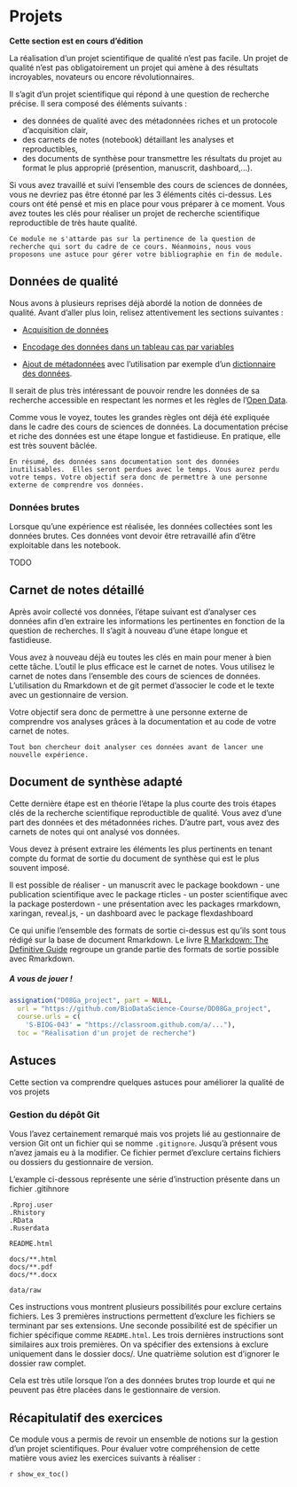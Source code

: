 # Projets {#projets}

**Cette section est en cours d'édition**

La réalisation d'un projet scientifique de qualité n'est pas facile. Un projet de qualité n'est pas obligatoirement un projet qui amène à des résultats incroyables, novateurs ou encore révolutionnaires.

Il s'agit d'un projet scientifique qui répond à une question de recherche précise. Il sera composé des éléments suivants :

- des données de qualité avec des métadonnées riches et un protocole d'acquisition clair,
- des carnets de notes (notebook) détaillant les analyses et reproductibles,
- des documents de synthèse pour transmettre les résultats du projet au format le plus approprié (présention, manuscrit, dashboard,...).

Si vous avez travaillé et suivi l'ensemble des cours de sciences de données, vous ne devriez pas être étonné par les 3 éléments cités ci-dessus. Les cours ont été pensé et mis en place pour vous préparer à ce moment. Vous avez toutes les clés pour réaliser un projet de recherche scientifique reproductible de très haute qualité. 

```block2
Ce module ne s'attarde pas sur la pertinence de la question de recherche qui sort du cadre de ce cours. Néanmoins, nous vous proposons une astuce pour gérer votre bibliographie en fin de module.
``` 

## Données de qualité

Nous avons à plusieurs reprises déjà abordé la notion de données de qualité. Avant d'aller plus loin, relisez attentivement les sections suivantes :

- [Acquisition de données](https://wp.sciviews.org/sdd-umons-2020/acquisition-de-donn%C3%A9es.html)

- [Encodage des données dans un tableau cas par variables](https://wp.sciviews.org/sdd-umons-2020/tableaux-de-donn%C3%A9es.html#tableaux-cas-par-variables)

- [Ajout de métadonnées](https://wp.sciviews.org/sdd-umons-2020/tableaux-de-donn%C3%A9es.html#m%C3%A9tadonn%C3%A9es) avec l'utilisation par exemple d'un [dictionnaire des données](https://wp.sciviews.org/sdd-umons-2020/tableaux-de-donn%C3%A9es.html#dictionnaire-des-donn%C3%A9es). 

Il serait de plus très intéressant de pouvoir rendre les données de sa recherche accessible en respectant les normes et les règles de l'[Open Data](https://wp.sciviews.org/sdd-umons2/?iframe=wp.sciviews.org/sdd-umons2-2020/open-data.html). 

Comme vous le voyez, toutes les grandes règles ont déjà été expliquée dans le cadre des cours de sciences de données. La documentation précise et riche des données est une étape longue et fastidieuse. En pratique, elle est très souvent bâclée. 

```block2
En résumé, des données sans documentation sont des données inutilisables.  Elles seront perdues avec le temps. Vous aurez perdu votre temps. Votre objectif sera donc de permettre à une personne externe de comprendre vos données.
```


### Données brutes

Lorsque qu'une expérience est réalisée, les données collectées sont les données brutes. Ces données vont devoir être retravaillé afin d'être exploitable dans les notebook. 

TODO

## Carnet de notes détaillé

Après avoir collecté vos données, l'étape suivant est d'analyser ces données afin d'en extraire les informations les pertinentes en fonction de la question de recherches. Il s'agit à nouveau d'une étape longue et fastidieuse. 

Vous avez à nouveau déjà eu toutes les clés en main pour mener à bien cette tâche. L'outil le plus efficace est le carnet de notes. Vous utilisez le carnet de notes dans l'ensemble des cours de sciences de données. L'utilisation du Rmarkdown et de git permet d'associer le code et le texte avec un gestionnaire de version. 

Votre objectif sera donc de permettre à une personne externe de comprendre vos analyses grâces à la documentation et au code de votre carnet de notes.


```block2
Tout bon chercheur doit analyser ces données avant de lancer une nouvelle expérience. 
``` 

## Document de synthèse adapté

Cette dernière étape est en théorie l'étape la plus courte des trois étapes clés de la recherche scientifique reproductible de qualité. Vous avez d'une part des données et des métadonnées riches. D'autre part, vous avez des carnets de notes qui ont analysé vos données. 

Vous devez à présent extraire les éléments les plus pertinents en tenant compte du format de sortie du document de synthèse qui est le plus souvent imposé. 

Il est possible de réaliser 
- un manuscrit avec le package bookdown
- une publication scientifique avec le package rticles
- un poster scientifique avec la package posterdown
- une présentation avec les packages rmarkdown, xaringan, reveal.js, 
- un dashboard avec le package flexdashboard

Ce qui unifie l'ensemble des formats de sortie ci-dessus est qu'ils sont tous rédigé sur la base de document Rmarkdown. Le livre [R Markdown: The Definitive Guide](https://bookdown.org/yihui/rmarkdown/) regroupe un grande partie des formats de sortie possible avec Rmarkdown.

##### A vous de jouer ! {-}

```r
assignation("D08Ga_project", part = NULL,
  url = "https://github.com/BioDataScience-Course/DD08Ga_project",
  course.urls = c(
    'S-BIOG-043' = "https://classroom.github.com/a/..."),
  toc = "Réalisation d'un projet de recherche")
```

## Astuces

Cette section va comprendre quelques astuces pour améliorer la qualité de vos projets

### Gestion du dépôt Git

Vous l'avez certainement remarqué mais vos projets lié au gestionnaire de version Git ont un fichier qui se nomme `.gitignore`. Jusqu'à présent vous n'avez jamais eu à la modifier. Ce fichier permet d'exclure certains fichiers ou dossiers du gestionnaire de version. 

L'example ci-dessous représente une série d'instruction présente dans un fichier .gitihnore

```
.Rproj.user
.Rhistory
.RData
.Ruserdata

README.html

docs/**.html
docs/**.pdf
docs/**.docx

data/raw
```

Ces instructions vous montrent plusieurs possibilités pour exclure certains fichiers. Les 3 premières instructions permettent d'exclure les fichiers se terminant par ses extensions. Une seconde possibilité est de spécifier un fichier spécifique comme `README.html`. Les trois dernières instructions sont similaires aux trois premières. On va spécifier des extensions à exclure uniquement dans le dossier docs/. Une quatrième solution est d'ignorer le dossier raw complet.

Cela est très utile lorsque l'on a des données brutes trop lourde et qui ne peuvent pas être placées dans le gestionnaire de version. 


## Récapitulatif des exercices

Ce module vous a permis de revoir un ensemble de notions sur la gestion d'un projet scientifiques. Pour évaluer votre compréhension de cette matière vous aviez les exercices suivants à réaliser\ :

`r show_ex_toc()`

